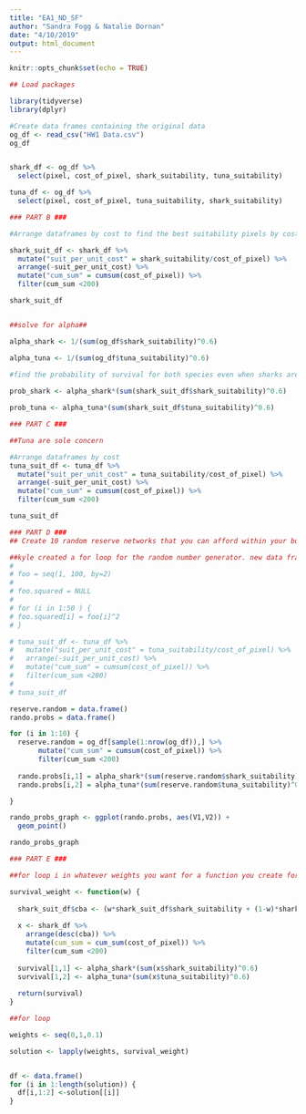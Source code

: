 ```yaml
---
title: "EA1_ND_SF"
author: "Sandra Fogg & Natalie Dornan"
date: "4/10/2019"
output: html_document
---
```


```r
knitr::opts_chunk$set(echo = TRUE)
```

```r
## Load packages

library(tidyverse)
library(dplyr)
```

```r
#Create data frames containing the original data
og_df <- read_csv("HW1 Data.csv")
og_df


shark_df <- og_df %>% 
  select(pixel, cost_of_pixel, shark_suitability, tuna_suitability)

tuna_df <- og_df %>% 
  select(pixel, cost_of_pixel, tuna_suitability, shark_suitability)
```


```r

### PART B ###

#Arrange dataframes by cost to find the best suitability pixels by cost

shark_suit_df <- shark_df %>% 
  mutate("suit_per_unit_cost" = shark_suitability/cost_of_pixel) %>% 
  arrange(-suit_per_unit_cost) %>%
  mutate("cum_sum" = cumsum(cost_of_pixel)) %>%
  filter(cum_sum <200)

shark_suit_df


##solve for alpha##

alpha_shark <- 1/(sum(og_df$shark_suitability)^0.6)

alpha_tuna <- 1/(sum(og_df$tuna_suitability)^0.6)
  
#find the probability of survival for both species even when sharks are sole concern

prob_shark <- alpha_shark*(sum(shark_suit_df$shark_suitability)^0.6)

prob_tuna <- alpha_tuna*(sum(shark_suit_df$tuna_suitability)^0.6)


```


```r

### PART C ###

##Tuna are sole concern

#Arrange dataframes by cost
tuna_suit_df <- tuna_df %>% 
  mutate("suit_per_unit_cost" = tuna_suitability/cost_of_pixel) %>% 
  arrange(-suit_per_unit_cost) %>%
  mutate("cum_sum" = cumsum(cost_of_pixel)) %>%
  filter(cum_sum <200)

tuna_suit_df

```


```r

### PART D ###
## Create 10 random reserve networks that you can afford within your budget. Show probability performance on a figure. 

##kyle created a for loop for the random number generator. new data frame, shark prob calc tuna prob calc
# 
# foo = seq(1, 100, by=2)
# 
# foo.squared = NULL
# 
# for (i in 1:50 ) {
# foo.squared[i] = foo[i]^2
# }

# tuna_suit_df <- tuna_df %>% 
#   mutate("suit_per_unit_cost" = tuna_suitability/cost_of_pixel) %>% 
#   arrange(-suit_per_unit_cost) %>%
#   mutate("cum_sum" = cumsum(cost_of_pixel)) %>%
#   filter(cum_sum <200)
# 
# tuna_suit_df

reserve.random = data.frame()
rando.probs = data.frame()

for (i in 1:10) {
  reserve.random = og_df[sample(1:nrow(og_df)),] %>%
       mutate("cum_sum" = cumsum(cost_of_pixel)) %>%
       filter(cum_sum <200) 
  
  rando.probs[i,1] = alpha_shark*(sum(reserve.random$shark_suitability)^0.6)
  rando.probs[i,2] = alpha_tuna*(sum(reserve.random$tuna_suitability)^0.6)

}

rando_probs_graph <- ggplot(rando.probs, aes(V1,V2)) +
  geom_point()

rando_probs_graph

```


```r

### PART E ###

##for loop i in whatever weights you want for a function you create for the probability calculation

survival_weight <- function(w) {
  
  shark_suit_df$cba <- (w*shark_suit_df$shark_suitability + (1-w)*shark_suit_df$tuna_suitability)/shark_df$cost_of_pixel
  
  x <- shark_df %>%
    arrange(desc(cba)) %>%
    mutate(cum_sum = cum_sum(cost_of_pixel)) %>%
    filter(cum_sum <200)
  
  survival[1,1] <- alpha_shark*(sum(x$shark_suitability)^0.6)
  survival[1,2] <- alpha_tuna*(sum(x$tuna_suitability)^0.6)
  
  return(survival)
}

##for loop

weights <- seq(0,1,0.1)

solution <- lapply(weights, survival_weight)


df <- data.frame()
for (i in 1:length(solution)) {
  df[i,1:2] <-solution[[i]]
}

```


```r


```


